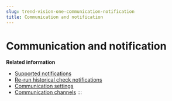 ```yaml
---
slug: trend-vision-one-communication-notification
title: Communication and notification
---
```

# Communication and notification

**Related information**

- [Supported notifications](supported-notifications.mdx)
- [Re-run historical check notifications](rerun-historical-checks.mdx)
- [Communication settings](communication-settings.mdx)
- [Communication channels](communication-channels.mdx)
:::
